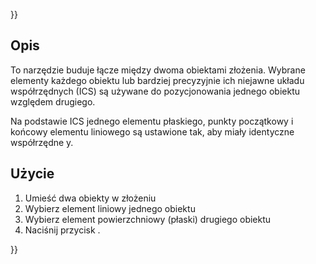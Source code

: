 {{UnfinishedDocu{{#translation:}}}}
<languages/>

{{Docnav/pl
|[[Assembly3_ConstraintPointsVertical/pl|Wiązanie punkty pionowo]]
|[[Assembly3_ConstraintLineVertical/pl|Wiązanie linia pionowo]]
|[[Assembly3_Workbench/pl|środowisko pracy Assembly3]]
|IconL=Assembly_ConstraintPointsVertical.svg
|IconR=Assembly_ConstraintLineVertical.svg
|IconC=Assembly3_workbench_icon.svg
}}

{{GuiCommand/pl
|Name=Assembly3 ConstraintLineHorizontal
|Name/pl=Assembly3: Wiązanie linia poziomo
|Icon=Assembly_ConstraintLineHorizontal.svg
|Workbenches=[[Assembly3_Workbench/pl|Assembly3]]
}}

<span id="Description"></span>
==Opis==

To narzędzie buduje łącze między dwoma obiektami złożenia. Wybrane elementy każdego obiektu lub bardziej precyzyjnie ich niejawne układu współrzędnych (ICS) są używane do pozycjonowania jednego obiektu względem drugiego.

Na podstawie ICS jednego elementu płaskiego, punkty początkowy i końcowy elementu liniowego są ustawione tak, aby miały identyczne współrzędne y.

<span id="Usage"></span>
==Użycie== 

# Umieść dwa obiekty w złożeniu  
# Wybierz element liniowy jednego obiektu  
# Wybierz element powierzchniowy (płaski) drugiego obiektu  
# Naciśnij przycisk {{Button|[[Image:Assembly_ConstraintLineHorizontal.svg|16px]] [[Assembly3_ConstraintLineHorizontal/pl|Wiązanie linia poziomo]]}}.

   
{{Docnav/pl
|[[Assembly3_ConstraintPointsVertical/pl|Wiązanie punkty pionowo]]
|[[Assembly3_ConstraintLineVertical/pl|Wiązanie linia pionowo]]
|[[Assembly3_Workbench/pl|środowisko pracy Assembly3]]
|IconL=Assembly_ConstraintPointsVertical.svg
|IconR=Assembly_ConstraintLineVertical.svg
|IconC=Assembly3_workbench_icon.svg
}}

{{Userdocnavi{{#translation:}}}}